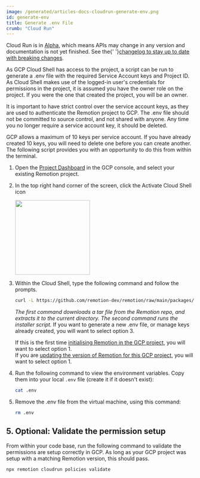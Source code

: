 ```yaml
---
image: /generated/articles-docs-cloudrun-generate-env.png
id: generate-env
title: Generate .env File
crumb: "Cloud Run"
---
```


<ExperimentalBadge>
  <p>
    Cloud Run is in <a href="/docs/cloudrun-alpha">Alpha</a>, which means APIs may change in any version and documentation is not yet finished. See the{' '}<a href="https://remotion.dev/changelog">changelog to stay up to date with breaking changes</a>.
  </p>
</ExperimentalBadge>

As GCP Cloud Shell has access to the project, a script can be run to generate a .env file with the required Service Account keys and Project ID. As Cloud Shell makes use of the logged-in user's credentials for permissions in the project, it is assumed you have the owner role on the project. If you were the one that created the project, you will be an owner.

It is important to have strict control over the service account keys, as they are used to authenticate the Remotion project to GCP. The .env file should not be committed to source control, and not shared with anyone. Any time you no longer require a service account key, it should be deleted.

GCP allows a maximum of 10 keys per service account. If you have already created 10 keys, you will need to delete one before you can create another. The following script provides you with an opportunity to do this from within the terminal.

1. Open the [Project Dashboard](https://console.cloud.google.com/home/dashboard) in the GCP console, and select your existing Remotion project.

2. In the top right hand corner of the screen, click the Activate Cloud Shell icon

   <img src="/img/cloudrun/selectCloudShell.jpg" width="200" />

3. Within the Cloud Shell, type the following command and follow the prompts.

   ```bash
   curl -L https://github.com/remotion-dev/remotion/raw/main/packages/cloudrun/src/gcpInstaller/gcpInstaller.tar | tar -x -C . && node install.mjs
   ```

   _The first command downloads a tar file from the Remotion repo, and extracts it to the current directory. The second command runs the installer script._
   If you want to generate a new .env file, or manage keys already created, you will want to select option 3.

   If this is the first time [initialising Remotion in the GCP project](/docs/cloudrun/setup), you will want to select option 1.  
   If you are [updating the version of Remotion for this GCP project](/docs/cloudrun/setup), you will want to select option 1.

   <!-- ToDo - host this in the official Remotion repo -->

4. Run the following command to view the environment variables. Copy them into your local `.env` file (create it if it doesn't exist):

   ```bash
   cat .env
   ```

5. Remove the .env file from the virtual machine, using this command:

   ```bash
   rm .env
   ```

## 5. Optional: Validate the permission setup

From within your code base, run the following command to validate the permissions are setup correctly in GCP. As long as your GCP project was setup with a matching Remotion version, this should pass.

```
npx remotion cloudrun policies validate
```
